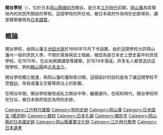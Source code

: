 '''閑谷學校'''（{{jpn|j=閑谷学校|hg=しずたにがっこう}}），位於日本[[岡山縣|岡山縣]][[備前市|備前市]]閑谷。是日本[[江戶時代|江戶時代]]前期，[[岡山藩|岡山藩]]為其領地內的庶民所開設的學校。這個學校的所在地，被日本政府作為特別史跡保存，講堂建築被視為[[日本國寶|日本國寶]]。
==概論==
閑谷學校，由岡山藩主[[池田光政|池田光政]]於1666年10月下令設置，由於這間學校允許岡山藩內一般的庶民入學，不限於貴族與武士階級，被認為是日本史上歷史最早的庶民學校。在1670年，在此地興建講堂等建築，於1674年落成。許多名人都曾造訪這間學校，例如[[賴山陽|賴山陽]]與[[大鳥圭介|大鳥圭介]]。

閑谷學校獨立營運，與岡山藩的藩財政分開，這個設計的目的是為了讓這間學校不受[[移封|移封]]、改易或藩主交替等政治上的影響。

在明治年間，閑谷學校被改成私立閑谷中學，繼續運作。在昭和時代，閑谷學校所在位址，被日本政府指定為特別史跡。

{{DEFAULTSORT:Shizutani Gakko}}
[[Category:江戶時代建築|Category:江戶時代建築]]
[[Category:特別史跡|Category:特別史跡]]
[[Category:岡山藩|Category:岡山藩]]
[[Category:日本国宝_(建造物)|Category:日本国宝 (建造物)]]
[[Category:鄉校|Category:鄉校]]
[[Category:日本孔廟|Category:日本孔廟]]
[[Category:備前市|Category:備前市]]
[[Category:岡山縣的日本國史跡|Category:岡山縣的日本國史跡]]
[[Category:岡山縣重要文化財|Category:岡山縣重要文化財]]
[[Category:江戶時代教育|Category:江戶時代教育]]
[[Category:日本遺產|Category:日本遺產]]